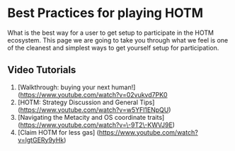 
# Best Practices for playing HOTM

What is the best way for a user to get setup to participate in the HOTM ecosystem. 
This page we are going to take you through what we feel is one of the cleanest and simplest ways to get yourself setup for participation.


## Video Tutorials

1. [Walkthrough: buying your next human!] (https://www.youtube.com/watch?v=02vukvd7PK0
1. [HOTM: Strategy Discussion and General Tips] (https://www.youtube.com/watch?v=w5YFl1ENpQU)
1. [Navigating the Metacity and OS coordinate traits] (https://www.youtube.com/watch?v=\-9T2\-KWVJ9E)
1. [Claim HOTM for less gas] (https://www.youtube.com/watch?v=lgtGERy9yHk)
